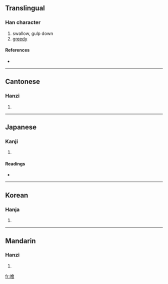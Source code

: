 {{see|哙}}
==Translingual==

===Han character===
{{Han char|rn=30|rad=口|as=13|sn=16|four=6806<sub>6</sub>|canj=口人一日 (ROMA)}}

# swallow, gulp down
# [[greedy]]

====References====
* {{Han ref|kx=0211.040|dkj=04407|dj=0433.220|hdz=10693.030|uh=5672|ud=22130|bh=E944|bd=59716}}

----

==Cantonese==

===Hanzi===
{{yue-hanzi|jyut=|y=faai3}}

# {{defn|Cantonese}}

----

==Japanese==

===Kanji===
{{ja-kanji|grade=|rs=口13}}

# {{defn|Japanese}}

====Readings====
* {{ja-readings|on=[[かい]] (kai), [[け]] (ke), [[わい]] (wai), [[え]] (e), [[かつ]] (katsu), [[かち]] (kachi)|kun=[[のど]] (nodo), [[すする]] (susuru), [[こころよい]] (kokoroyoi), [[あかるい]] (akarui)}}

----

==Korean==

===Hanja===
{{ko-hanja|hangeul=쾌|rv=kwae|mr=k'wae}}

# {{defn|Korean}}

----

==Mandarin==

===Hanzi===
{{cmn-hanzi|sim=哙|pin=[[kuài]] ([[kuai4]]), [[pèn]] ([[pen4]])|wg=k'uai<sup>4</sup>, p'en<sup>4</sup>}}

# {{defn|Mandarin}}

[[fr:噲]]